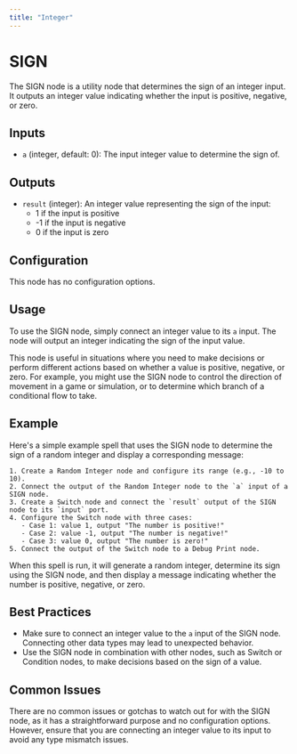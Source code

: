 ```yaml
---
title: "Integer"
---
```


# SIGN

The SIGN node is a utility node that determines the sign of an integer input. It outputs an integer value indicating whether the input is positive, negative, or zero.

## Inputs

- `a` (integer, default: 0): The input integer value to determine the sign of.

## Outputs

- `result` (integer): An integer value representing the sign of the input:
  - 1 if the input is positive
  - -1 if the input is negative
  - 0 if the input is zero

## Configuration

This node has no configuration options.

## Usage

To use the SIGN node, simply connect an integer value to its `a` input. The node will output an integer indicating the sign of the input value.

This node is useful in situations where you need to make decisions or perform different actions based on whether a value is positive, negative, or zero. For example, you might use the SIGN node to control the direction of movement in a game or simulation, or to determine which branch of a conditional flow to take.

## Example

Here's a simple example spell that uses the SIGN node to determine the sign of a random integer and display a corresponding message:

```
1. Create a Random Integer node and configure its range (e.g., -10 to 10).
2. Connect the output of the Random Integer node to the `a` input of a SIGN node.
3. Create a Switch node and connect the `result` output of the SIGN node to its `input` port.
4. Configure the Switch node with three cases:
   - Case 1: value 1, output "The number is positive!"
   - Case 2: value -1, output "The number is negative!"
   - Case 3: value 0, output "The number is zero!"
5. Connect the output of the Switch node to a Debug Print node.
```

When this spell is run, it will generate a random integer, determine its sign using the SIGN node, and then display a message indicating whether the number is positive, negative, or zero.

## Best Practices

- Make sure to connect an integer value to the `a` input of the SIGN node. Connecting other data types may lead to unexpected behavior.
- Use the SIGN node in combination with other nodes, such as Switch or Condition nodes, to make decisions based on the sign of a value.

## Common Issues

There are no common issues or gotchas to watch out for with the SIGN node, as it has a straightforward purpose and no configuration options. However, ensure that you are connecting an integer value to its input to avoid any type mismatch issues.